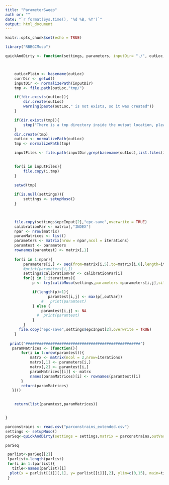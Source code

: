 ```yaml
---
title: "ParameterSweep"
auth or: ""
date: "`r format(Sys.time(), '%d %B, %Y')`"
output: html_document
---
```


```r
knitr::opts_chunk$set(echo = TRUE)
```

```r
library("RBBGCMuso")

quickAndDirty <- function(settings, parameters, inputDir= "./", outLoc, iterations=2, outVar=8,){



    outLocPlain <- basename(outLoc)
    currDir <- getwd()
    inputDir <- normalizePath(inputDir)
    tmp <- file.path(outLoc,"tmp/")

    if(!dir.exists(outLoc)){
        dir.create(outLoc)
        warning(paste(outLoc," is not exists, so it was created"))
    }

    if(dir.exists(tmp)){
        stop("There is a tmp directory inside the output location, please replace it. tmp is an important temporary directory for the function")
    }
    dir.create(tmp)
    outLoc <- normalizePath(outLoc)
    tmp <- normalizePath(tmp)

    inputFiles <- file.path(inputDir,grep(basename(outLoc),list.files(inputDir),invert = TRUE,value = TRUE)) 

    
    for(i in inputFiles){
        file.copy(i,tmp)
    }
    
    setwd(tmp)

    if(is.null(settings)){
        settings <- setupMuso()
    }


    
    file.copy(settings$epcInput[2],"epc-save",overwrite = TRUE)
    calibrationPar <- matrix[,"INDEX"]
    npar <- nrow(matrix)
    paramMatrices <- list()    
    parameters <- matrix(nrow = npar,ncol = iterations)
    paramtest <- parameters
    rownames(paramtest) <- matrix[,1]
   
    for(i in 1:npar){
        parameters[i,] <- seq(from=matrix[i,5],to=matrix[i,6],length=iterations)
        #print(parameters[i,])
        settings$calibrationPar <- calibrationPar[i]
        for(j in 1:iterations){
            p <- try(calibMuso(settings,parameters =parameters[i,j],silent=TRUE))

            if(length(p)>1){
                   paramtest[i,j] <- max(p[,outVar])
                #   print(paramtest)
            } else {
                paramtest[i,j] <- NA
              #  print(paramtest)
            }                   
        }
      file.copy("epc-save",settings$epcInput[2],overwrite = TRUE)    
    }
    
  print("###################################################")
   paramMatrices <- (function(){
       for(i in 1:nrow(paramtest)){
           matrx <- matrix(ncol = 2,nrow=iterations)
           matrx[,1] <- parameters[i,]
           matrx[,2] <- paramtest[i,]
           paramMatrices[[i]] <- matrx
           names(paramMatrices)[i] <- rownames(paramtest)[i]
       }
       return(paramMatrices)
   })()

    
    return(list(paramtest,paramMatrices))


}

```


```r
parconstrains <- read.csv("parconstrains_extended.csv")
settings <- setupMuso()
parSeq<-quickAndDirty(settings = settings,matrix = parconstrains,outVar = 8,iterations = 5)
```

```r
parSeq
```

```r
 parlist<-parSeq[[2]]
 lparlist<-length(parlist)
 for(i in 1:lparlist){
   title<-names(parlist)[i]
  plot(x = parlist[[i]][,1], y= parlist[[i]][,2], ylim=c(0,15), main=title,ylab="LAI")  
 }
```
